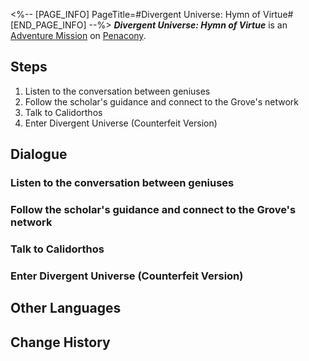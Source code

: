 <%-- [PAGE_INFO]
PageTitle=#Divergent Universe: Hymn of Virtue#
[END_PAGE_INFO] --%>
{{Stub|Dialogue.}}
{{Mission Infobox
|id            = 8031301
|title         = 
|image         = <!--Mission Divergent Universe Hymn of Virtue.png-->
|type          = Adventure
|event_name    = 
|chapter       = 
|requirements  = {{cx}}<!--Hidden Mission ID 8023701--> completed
|summary       = <!--official mission summary from Fate's Atlas-->
|characters    = Calidorthos; Trailblazer
|startLocation = [[Penacony]] - [[(The Radiant Feldspar/The Trailblaze's Stern/The Tatalov/The Soaring Clock Hand)]]
|world         = Penacony
|area          = (The Radiant Feldspar/The Trailblaze's Stern/The Tatalov/The Soaring Clock Hand)
|prev          = 
|next          = 
|rewards       = Credit*5,000
}}
'''''Divergent Universe: Hymn of Virtue''''' is an [[Adventure Mission]] on [[Penacony]].

==Steps==
# Listen to the conversation between geniuses
# Follow the scholar's guidance and connect to the Grove's network
# Talk to Calidorthos
# Enter Divergent Universe (Counterfeit Version)

<!--
==Gameplay Notes==

--><!--
==Trial Character==

-->
==Dialogue==
{{Stub Dialogue}}

===Listen to the conversation between geniuses{{subst:void|<!--803130101-->}}===
{{Mission Description|type=adventure|location=(The Radiant Feldspar/The Trailblaze's Stern/The Tatalov/The Soaring Clock Hand)|While you and Dan Heng were trapped in Amphoreus, two geniuses were discussing about something.}}
{{Dialogue Start}}
:{{tx}}
{{Dialogue End}}

===Follow the scholar's guidance and connect to the Grove's network{{subst:void|<!--803130103-->}}===
{{Mission Description|type=adventure|location=(The Radiant Feldspar/The Trailblaze's Stern/The Tatalov/The Soaring Clock Hand)|update|Using the Titan Miracle from the Grove and remnant memories pertaining to the test, you successfully emulated a counterfeit Divergent Universe in the Sacred Tree's root system. According to Calidorthos, this is a most appropriate place for you to gain knowledge by using Path Equations to understand Amphoreus' myths and history. Come to think of it, isn't this a simulated version of the Simulated Universe?}}
{{Dialogue Start}}
:{{tx}}
{{Dialogue End}}

===Talk to Calidorthos{{subst:void|<!--803130106-->}}===
{{Dialogue Start}}
:{{tx}}
{{Dialogue End}}

===Enter Divergent Universe (Counterfeit Version){{subst:void|<!--803130105-->}}===
{{Dialogue Start}}
:{{tx}}
{{Dialogue End}}

==Other Languages==
{{Other Languages
|en   = Divergent Universe: Hymn of Virtue
|zhs  = 差分宇宙：德性的赞歌
|zht  = 差分宇宙：德性的讚歌
|ja   = 階差宇宙：美徳の賛歌
|ko   = 차분화 우주: 덕성의 찬가
|es   = Universo Diferenciado: Himno de la virtud
|fr   = Univers parallèle&nbsp;: Hymne de la vertu
|ru   = Расходящаяся вселенная: Ода добродетели
|th   = จักรวาลต่างมิติ: เพลงเชิดชูคุณธรรม
|vi   = Vũ Trụ Sai Phân: Ca Ngợi Đức Hạnh
|de   = Divergentes Universum: Hymne der Tugend
|id   = Divergent Universe: Himne Kebajikan
|pt   = Universo Divergente: Hino da Virtude
}}

==Change History==
{{Change History|3.1}}
